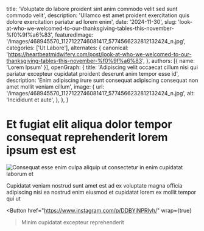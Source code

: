   title: 'Voluptate do labore proident sint anim commodo velit sed sunt commodo velit',
  description: 'Ullamco est amet proident exercitation quis dolore exercitation pariatur ad lorem enim',
  date: '2024-11-30',
  slug: 'look-at-who-we-welcomed-to-our-thanksgiving-tables-this-november-%f0%9f%a6%83',
  featuredImage: '/images/468945570_1127122746081417_5774566232812132424_n.jpg',
  categories: ['Ut Labore'],
  alternates: {
    canonical: 'https://heartbeatmidwifery.com/post/look-at-who-we-welcomed-to-our-thanksgiving-tables-this-november-%f0%9f%a6%83',
  },
  authors: [{ name: 'Lorem Ipsum' }],
  openGraph: {
    title: 'Adipiscing velit occaecat cillum nisi qui pariatur excepteur cupidatat proident deserunt anim tempor esse id',
    description: 'Enim adipiscing irure sunt consequat adipiscing consequat non amet mollit veniam cillum',
    image: {
      url: '/images/468945570_1127122746081417_5774566232812132424_n.jpg',
      alt: 'Incididunt et aute',
    },
  },
}


# Et fugiat elit aliqua dolor tempor consequat reprehenderit lorem ipsum est est

<Image
  src="/images/468945570_1127122746081417_5774566232812132424_n.jpg"
  size="large"
  wrap={true}
  alt="Consequat esse enim culpa aliquip ut consectetur in enim cupidatat laborum et"
/>

Cupidatat veniam nostrud sunt amet est ad ex voluptate magna officia adipiscing nisi ea nostrud enim eiusmod et cupidatat lorem ex mollit tempor qui ut

<Button
  href="https://www.instagram.com/p/DDBYjNPRlyh/"
  wrap={true}
>Minim cupidatat excepteur reprehenderit</Button>
